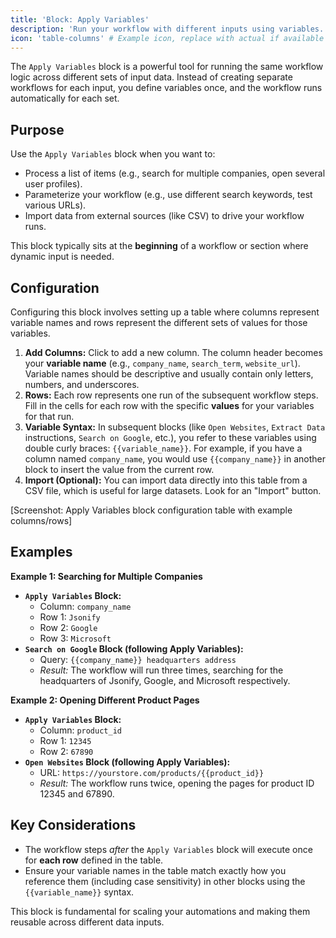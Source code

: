 ```yaml
---
title: 'Block: Apply Variables'
description: 'Run your workflow with different inputs using variables.'
icon: 'table-columns' # Example icon, replace with actual if available
---
```


The `Apply Variables` block is a powerful tool for running the same workflow logic across different sets of input data. Instead of creating separate workflows for each input, you define variables once, and the workflow runs automatically for each set.

## Purpose

Use the `Apply Variables` block when you want to:

* Process a list of items (e.g., search for multiple companies, open several user profiles).
* Parameterize your workflow (e.g., use different search keywords, test various URLs).
* Import data from external sources (like CSV) to drive your workflow runs.

This block typically sits at the **beginning** of a workflow or section where dynamic input is needed.

## Configuration

Configuring this block involves setting up a table where columns represent variable names and rows represent the different sets of values for those variables.

1.  **Add Columns:** Click to add a new column. The column header becomes your **variable name** (e.g., `company_name`, `search_term`, `website_url`). Variable names should be descriptive and usually contain only letters, numbers, and underscores.
2.  **Rows:** Each row represents one run of the subsequent workflow steps. Fill in the cells for each row with the specific **values** for your variables for that run.
3.  **Variable Syntax:** In subsequent blocks (like `Open Websites`, `Extract Data` instructions, `Search on Google`, etc.), you refer to these variables using double curly braces: `{{variable_name}}`. For example, if you have a column named `company_name`, you would use `{{company_name}}` in another block to insert the value from the current row.
4.  **Import (Optional):** You can import data directly into this table from a CSV file, which is useful for large datasets. Look for an "Import" button.

[Screenshot: Apply Variables block configuration table with example columns/rows]
## Examples

**Example 1: Searching for Multiple Companies**

* **`Apply Variables` Block:**
    * Column: `company_name`
    * Row 1: `Jsonify`
    * Row 2: `Google`
    * Row 3: `Microsoft`
* **`Search on Google` Block (following Apply Variables):**
    * Query: `{{company_name}} headquarters address`
    * *Result:* The workflow will run three times, searching for the headquarters of Jsonify, Google, and Microsoft respectively.

**Example 2: Opening Different Product Pages**

* **`Apply Variables` Block:**
    * Column: `product_id`
    * Row 1: `12345`
    * Row 2: `67890`
* **`Open Websites` Block (following Apply Variables):**
    * URL: `https://yourstore.com/products/{{product_id}}`
    * *Result:* The workflow runs twice, opening the pages for product ID 12345 and 67890.

## Key Considerations

* The workflow steps *after* the `Apply Variables` block will execute once for **each row** defined in the table.
* Ensure your variable names in the table match exactly how you reference them (including case sensitivity) in other blocks using the `{{variable_name}}` syntax.

This block is fundamental for scaling your automations and making them reusable across different data inputs.